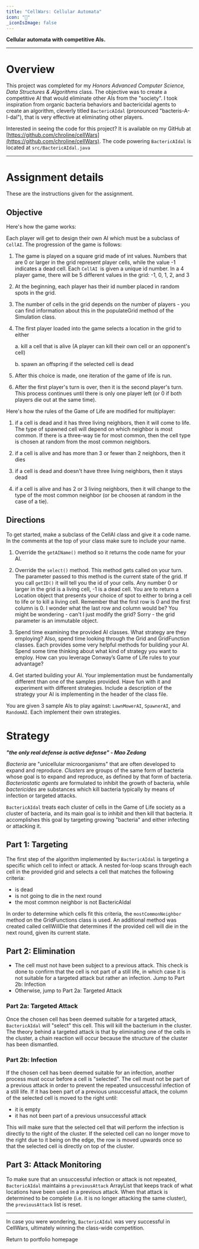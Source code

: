 ```yaml
---
title: "CellWars: Cellular Automata"
icon: "🧫"
_iconIsImage: false
---
```


<Callout icon="🦠" bgColor="emerald" textColor="emerald">

**Cellular automata with competitive AIs.**

</Callout>

---

<TableOfContents />

# Overview

This project was completed for my *Honors Advanced Computer Science, Data Structures & Algorithms* class. The objective was to create a competitive AI that would eliminate other AIs from the "society". I took inspiration from organic bacteria behaviors and bactericidal agents to create an algorithm, cleverly titled `BactericAIdal` (pronounced "bacteris-A-I-dal"), that is very effective at eliminating other players.

<Callout icon="🧑‍💻" textColor="black">

Interested in seeing the code for this project? It is available on my GitHub at [https://github.com/chroline/cellWars](https://github.com/chroline/cellWars). The code powering `BactericAIdal` is located at `src/BactericAIdal.java`

</Callout>

---

# Assignment details

These are the instructions given for the assignment.

## Objective

Here's how the game works:

Each player will get to design their own AI which must be a subclass of `CellAI`. The progression of the game is follows:

1. The game is played on a square grid made of int values.  Numbers that are 0 or larger in the grid represent player cells, while the value -1 indicates a dead cell.  Each `CellAI `is given a unique id number.  In a 4 player game, there will be 5 different values in the grid: -1, 0, 1, 2, and 3

2. At the beginning, each player has their id number placed in random spots in the grid.

3. The number of cells in the grid depends on the number of players - you can find information about this in the populateGrid method of the Simulation class.

4. The first player loaded into the game selects a location in the grid to either
 
    a. kill a cell that is alive (A player can kill their own cell or an opponent's cell)
    
    b. spawn an offspring if the selected cell is dead 

5. After this choice is made, one iteration of the game of life is run.

6. After the first player's turn is over, then it is the second player's turn.  This process continues until there is only one player left (or 0 if both players die out at the same time).

Here's how the rules of the Game of Life are modified for multiplayer:

1.  if a cell is dead and it has three living neighbors, then it will come to life.  The type of spawned cell will depend on which neighbor is most common.  If there is a three-way tie for most common, then the cell type is chosen at random from the most common neighbors.

2. if a cell is alive and has more than 3 or fewer than 2 neighbors, then it dies

3. if a cell is dead and doesn't have three living neighbors, then it stays dead

4. if a cell is alive and has 2 or 3 living neighbors, then it will change to the type of the most common neighbor (or be choosen at random in the case of a tie).


## Directions
To get started, make a subclass of the CellAI class and give it a code name. 
In the comments at the top of your class make sure to include your name. 

1. Override the `getAIName()` method so it returns the code name for your AI.  

2. Override the `select()` method.  This method gets called on your turn.  The parameter passed to this method is the current state of the grid.  If you call `getID()` it will tell you the id of your cells.  Any number 0 or larger in the grid is a living cell, -1 is a dead cell.  You are to return a Location object that presents your choice of spot to either to bring a cell to life or to kill a living cell. Remember that the first row is 0 and the first column is 0.  I wonder what the last row and column would be?  You might be wondering - can't I just modify the grid?  Sorry - the grid parameter is an immutable object.

3. Spend time examining the provided AI classes. What strategy are they employing? Also, spend time looking through the Grid and GridFunction classes. Each provides some very helpful methods for building your AI. Spend some time thinking about what kind of strategy you want to employ. How can you leverage Conway’s Game of Life rules to your advantage? 

4. Get started building your AI. Your implementation must be fundamentally different than one of the samples provided. Have fun with it and experiment with different strategies. Include a 
description of the strategy your AI is implementing in the header of the class file.

You are given 3 sample AIs to play against: `LawnMowerAI`, `SpawnerAI`, and `RandomAI`. Each implement their own strategies.

# Strategy
_**"the only real defense is active defense" - Mao Zedong**_

*Bacteria* are "unicellular microorganisms" that are often developed to expand and reproduce. *Clusters* are groups of the same form of bacteria whose goal is to expand and reproduce, as defined by that form of bacteria. *Bacteriostatic agents* are formulated to inhibit the growth of bacteria, while *bactericides* are substances which kill bacteria typically by means of infection or targeted attacks.

`BactericAIdal` treats each cluster of cells in the Game of Life society as a cluster of bacteria, and its main goal is to inhibit and then kill that bacteria. It accomplishes this goal by targeting growing "bacteria" and either infecting or attacking it.

## Part 1: Targeting
The first step of the algorithm implemented by `BactericAIdal` is targeting a specific which cell to infect or attack. A nested for-loop scans through each cell in the provided grid and selects a cell that matches the following criteria:

- is dead
- is not going to die in the next round
- the most common neighbor is not BactericAIdal

In order to determine which cells fit this criteria, the `mostCommonNeighbor` method on the GridFunctions class is used. An additional method was created called cellWillDie that determines if the provided cell will die in the next round, given its current state.

## Part 2: Elimination
- The cell must not have been subject to a previous attack. This check is done to confirm that the cell is not part of a still life, in which case it is not suitable for a targeted attack but rather an infection. Jump to Part 2b: Infection
- Otherwise, jump to Part 2a: Targeted Attack

### Part 2a: Targeted Attack
Once the chosen cell has been deemed suitable for a targeted attack, `BactericAIdal` will "select" this cell. This will kill the bacterium in the cluster. The theory behind a targeted attack is that by eliminating one of the cells in the cluster, a chain reaction will occur because the structure of the cluster has been dismantled.

### Part 2b: Infection
If the chosen cell has been deemed suitable for an infection, another process must occur before a cell is "selected". The cell must not be part of a previous attack in order to prevent the repeated unsuccessful infection of a still life. If it has been part of a previous unsuccessful attack, the column of the selected cell is moved to the right until:
- it is empty
- it has not been part of a previous unsuccessful attack

This will make sure that the selected cell that will perform the infection is directly to the right of the cluster. If the selected cell can no longer move to the right due to it being on the edge, the row is moved upwards once so that the selected cell is directly on top of the cluster.

## Part 3: Attack Monitoring
To make sure that an unsuccessful infection or attack is not repeated, `BactericAIdal` maintains a `previousAttack` ArrayList that keeps track of what locations have been used in a previous attack. When that attack is determined to be complete (i.e. it is no longer attacking the same cluster), the `previousAttack` list is reset.

---

<Callout icon="✅" bgColor="emerald">

In case you were wondering, `BactericAIdal` was very successful in CellWars, ultimately winning the class-wide competition.

</Callout>

<p />

<PageLink icon="🔙" to="/">

Return to portfolio homepage

</PageLink>